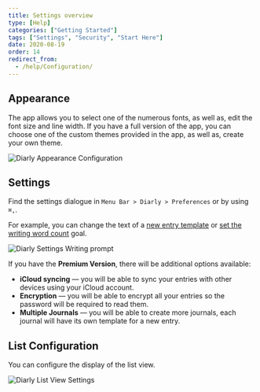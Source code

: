 ```yaml
---
title: Settings overview
type: [Help]
categories: ["Getting Started"]
tags: ["Settings", "Security", "Start Here"]
date: 2020-08-19
order: 14
redirect_from:
  - /help/Configuration/
---
```


## Appearance

The app allows you to select one of the numerous fonts, as well as, edit the font size and line width. If you have a full version of the app, you can choose one of the custom themes provided in the app, as well as, create your own theme.

![Diarly Appearance Configuration](./configuration-appearance.png)

## Settings

Find the settings dialogue in `Menu Bar > Diarly > Preferences` or by using `⌘,`.

For example, you can change the text of a [new entry template](../Daily-Prompt) or [set the writing word count](../Writing-Goals-and-Statistics) goal.

![Diarly Settings Writing prompt](./settings-writing-prompt.png)

If you have the **Premium Version**, there will be additional options available:

- **iCloud syncing** — you will be able to sync your entries with other devices using your iCloud account.
- **Encryption** — you will be able to encrypt all your entries so the password will be required to read them.
- **Multiple Journals** — you will be able to create more journals, each journal will have its own template for a new entry.

## List Configuration

You can configure the display of the list view.

![Diarly List View Settings](./configuration-list-view.png)
